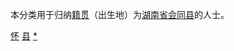 {{Catnav|頁面分類|各種主題的頁面分類|依中国各省来作的分类|各地中国人|湖南人|怀化人}}
{{Catnav|頁面分類|人物|各國人物|中国人|各地中国人|湖南人|怀化人}}

本分类用于归纳[[籍贯|籍贯]]（出生地）为[[湖南省|湖南省]][[会同县|会同县]]的人士。

[[Category:湖南省各县市区人物|怀]]
[[Category:怀化人|县]]
[[Category:会同县|*]]